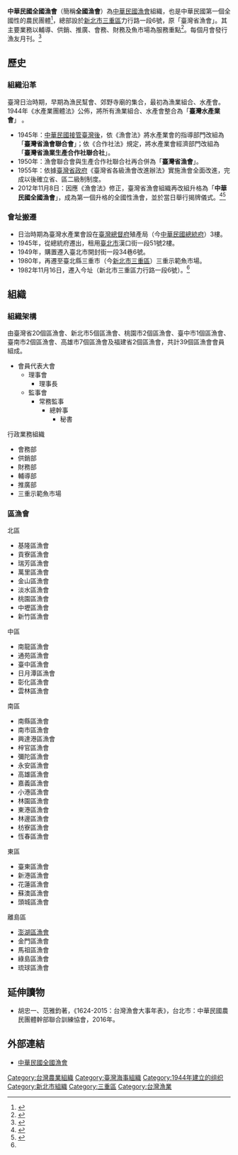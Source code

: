 '''中華民國全國漁會'''（簡稱'''全國漁會'''）為[[中華民國|中華民國]][[漁會|漁會]]組織，也是中華民國第一個全國性的農民團體<ref>{{Cite web|title=農民組織新貌－全國漁會為全國漁民服務(農委會)|url=https://www.coa.gov.tw/ws.php?id=2447220&print=Y|accessdate=2021-04-02|work=www.coa.gov.tw}}</ref>，總部設於[[新北市|新北市]][[三重區|三重區]]力行路一段6號，原「臺灣省漁會」。其主要業務以輔導、供銷、推廣、會務、財務及魚市場為服務重點<ref name="#1">{{Cite web|title=全國漁會-全國漁會|url=http://www.rocnfa.org.tw/prg20/prg2010_About.aspx|accessdate=2021-04-02|work=www.rocnfa.org.tw}}</ref>。每個月會發行漁友月刊。<ref>{{Cite web|title=全國漁會-漁友月刊|url=http://www.rocnfa.org.tw/prg40/prg4010_Publication.aspx|accessdate=2021-04-02|work=www.rocnfa.org.tw}}</ref>

== 歷史 ==
=== 組織沿革 ===
臺灣日治時期，早期為漁民幫會、郊野寺廟的集合，最初為漁業組合、水產會。1944年《水產業團體法》公佈，將所有漁業組合、水產會整合為「'''臺灣水產業會'''」<!--日治時期尚無臺灣省，應是官網誤植-->。
*1945年：[[臺灣戰後時期|中華民國接管臺灣後]]，依《漁會法》將水產業會的指導部門改組為「'''臺灣省漁會聯合會'''」；依《合作社法》規定，將水產業會經濟部門改組為「'''臺灣省漁業生產合作社聯合社'''」。
*1950年：漁會聯合會與生產合作社聯合社再合併為「'''臺灣省漁會'''」。
*1955年：依據[[臺灣省政府|臺灣省政府]]《臺灣省各級漁會改進辦法》實施漁會全面改進，完成以後確立省、區二級制制度。
*2012年11月8日：因應《漁會法》修正，臺灣省漁會組織再改組升格為「'''中華民國全國漁會'''」，成為第一個升格的全國性漁會，並於當日舉行揭牌儀式。<ref>{{Cite web|title=中華民國全國漁會揭牌儀式暨漁產品行銷推廣活動(農委會)|url=https://www.coa.gov.tw/theme_data.php?theme=announcement&id=2094|accessdate=2021-04-02|work=www.coa.gov.tw}}</ref><ref>{{Cite web|title=總統與副總統出席「中華民國全國漁會」揭牌儀式|url=https://www.president.gov.tw/NEWS/17146|accessdate=2021-04-02|work=www.president.gov.tw|language=zh-tw}}</ref>

=== 會址搬遷 ===
*日治時期為臺灣水產業會設在[[臺灣總督府|臺灣總督府]]殖產局（今[[中華民國總統府|中華民國總統府]]）3樓。
*1945年，從總統府遷出，租用[[臺北市|臺北市]]漢口街一段51號2樓。
*1949年，購置遷入臺北市開封街一段34巷6號。
*1980年，再遷至臺北縣三重市（今[[新北市|新北市]][[三重區|三重區]]）三重示範魚市場。
*1982年11月16日，遷入今址（新北市三重區力行路一段6號）。<ref name="#1"/>

== 組織 ==
===組織架構===
由臺灣省20個區漁會、新北市5個區漁會、桃園市2個區漁會、臺中市1個區漁會、臺南市2個區漁會、高雄市7個區漁會及福建省2個區漁會，共計39個區漁會會員組成。

*會員代表大會
**理事會
***理事長
**監事會
***常務監事
****總幹事
*****秘書
;行政業務組織
*會務部
*供銷部
*財務部
*輔導部
*推廣部
*三重示範魚市場

=== 區漁會 ===
{{col-begin}}
{{col-3}}
;北區
*基隆區漁會
*貢寮區漁會
*瑞芳區漁會
*萬里區漁會
*金山區漁會
*淡水區漁會
*桃園區漁會
*中壢區漁會
*新竹區漁會
;中區
*南龍區漁會
*通苑區漁會
*臺中區漁會
*日月潭區漁會
*彰化區漁會
*雲林區漁會
{{col-3}}
;南區
*南縣區漁會
*南市區漁會
*興達港區漁會
*梓官區漁會
*彌陀區漁會
*永安區漁會
*高雄區漁會
*嘉義區漁會
*小港區漁會
*林園區漁會
*東港區漁會
*林邊區漁會
*枋寮區漁會
*恆春區漁會
{{col-3}}
;東區
*臺東區漁會
*新港區漁會
*花蓮區漁會
*蘇澳區漁會
*頭城區漁會
;離島區
*[[澎湖區漁會|澎湖區漁會]]
*金門區漁會
*馬祖區漁會
*綠島區漁會
*琉球區漁會
{{col-end}}

== 延伸讀物 ==

* 胡忠一、范雅鈞著，《1624-2015：台灣漁會大事年表》，台北市：中華民國農民團體幹部聯合訓練協會，2016年。{{ISBN|978-986-86063-5-7}}

== 外部連結 ==
*[http://www.rocnfa.org.tw/ 中華民國全國漁會]{{Wayback|url=http://www.rocnfa.org.tw/ |date=20140419044158 }}

[[Category:台灣農業組織|Category:台灣農業組織]]
[[Category:臺灣海事組織|Category:臺灣海事組織]]
[[Category:1944年建立的组织|Category:1944年建立的组织]]
[[Category:新北市組織|Category:新北市組織]]
[[Category:三重區|Category:三重區]]
[[Category:台灣漁業|Category:台灣漁業]]